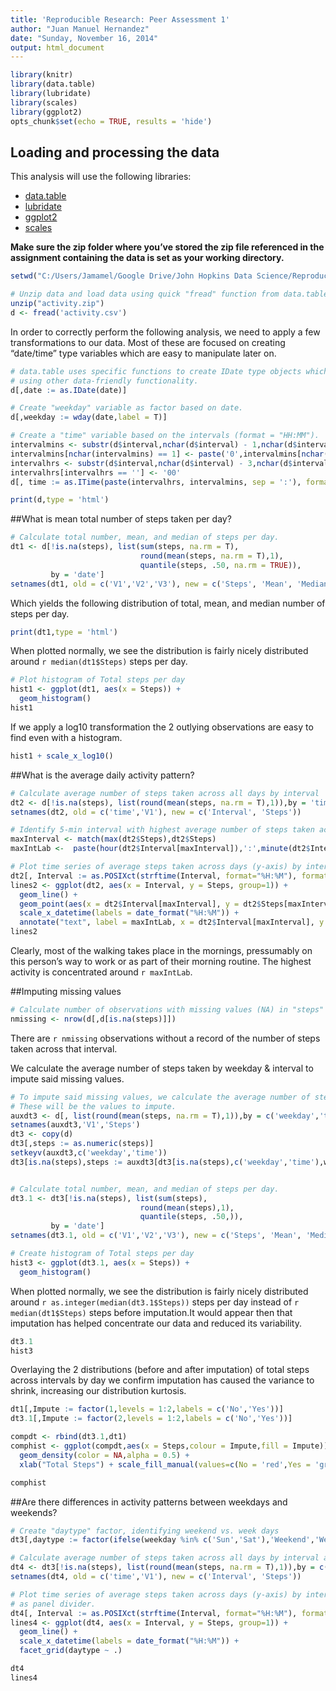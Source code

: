 ```yaml
---
title: 'Reproducible Research: Peer Assessment 1'
author: "Juan Manuel Hernandez"
date: "Sunday, November 16, 2014"
output: html_document
---
```


```r
library(knitr)
library(data.table)
library(lubridate)
library(scales)
library(ggplot2)
opts_chunk$set(echo = TRUE, results = 'hide')
```


## Loading and processing the data

This analysis will use the following libraries:

- [data.table](http://cran.r-project.org/web/packages/data.table/index.html)
- [lubridate](http://cran.r-project.org/web/packages/lubridate/index.html)
- [ggplot2](http://cran.r-project.org/web/packages/ggplot2/index.html)
- [scales](http://cran.r-project.org/web/packages/scales/index.html)

**Make sure the zip folder where you've stored the zip file referenced in the assignment containing the data is set as your working directory.**

```r
setwd("C:/Users/Jamamel/Google Drive/John Hopkins Data Science/Reproducible Research/Project 1/RepData_PeerAssessment1")

# Unzip data and load data using quick "fread" function from data.table
unzip("activity.zip")
d <- fread('activity.csv')
```

In order to correctly perform the following analysis, we need to apply a few transformations to our data. Most of these are focused on creating "date/time" type variables which are easy to manipulate later on.

```r
# data.table uses specific functions to create IDate type objects which can then be manipulated
# using other data-friendly functionality.
d[,date := as.IDate(date)]

# Create "weekday" variable as factor based on date.
d[,weekday := wday(date,label = T)]

# Create a "time" variable based on the intervals (format = "HH:MM").
intervalmins <- substr(d$interval,nchar(d$interval) - 1,nchar(d$interval))
intervalmins[nchar(intervalmins) == 1] <- paste('0',intervalmins[nchar(intervalmins) == 1], sep = '')
intervalhrs <- substr(d$interval,nchar(d$interval) - 3,nchar(d$interval) - 2)
intervalhrs[intervalhrs == ''] <- '00'
d[, time := as.ITime(paste(intervalhrs, intervalmins, sep = ':'), format = "%H:%M")]
```

```r
print(d,type = 'html')
```

##What is mean total number of steps taken per day?

```r
# Calculate total number, mean, and median of steps per day.
dt1 <- d[!is.na(steps), list(sum(steps, na.rm = T),
                             round(mean(steps, na.rm = T),1),
                             quantile(steps, .50, na.rm = TRUE)),
         by = 'date']
setnames(dt1, old = c('V1','V2','V3'), new = c('Steps', 'Mean', 'Median'))
```

Which yields the following distribution of total, mean, and median number of steps per day.

```r
print(dt1,type = 'html')
```

When plotted normally, we see the distribution is fairly nicely distributed around 
`r median(dt1$Steps)` steps per day. 

```r
# Plot histogram of Total steps per day
hist1 <- ggplot(dt1, aes(x = Steps)) +
  geom_histogram()
hist1
```

If we apply a log10 transformation the 2 outlying observations are easy to find even with a histogram.
```r
hist1 + scale_x_log10()
```


##What is the average daily activity pattern?

```r
# Calculate average number of steps taken across all days by interval
dt2 <- d[!is.na(steps), list(round(mean(steps, na.rm = T),1)),by = 'time']
setnames(dt2, old = c('time','V1'), new = c('Interval', 'Steps'))

# Identify 5-min interval with highest average number of steps taken across all days.
maxInterval <- match(max(dt2$Steps),dt2$Steps)
maxIntLab <-  paste(hour(dt2$Interval[maxInterval]),':',minute(dt2$Interval[maxInterval]),' - ',dt2$Steps[maxInterval],' steps',sep = '')

# Plot time series of average steps taken across days (y-axis) by interval (x-axis)
dt2[, Interval := as.POSIXct(strftime(Interval, format="%H:%M"), format="%H:%M")]
lines2 <- ggplot(dt2, aes(x = Interval, y = Steps, group=1)) +
  geom_line() +
  geom_point(aes(x = dt2$Interval[maxInterval], y = dt2$Steps[maxInterval]),colour = 'red', size = 3) +
  scale_x_datetime(labels = date_format("%H:%M")) +
  annotate("text", label = maxIntLab, x = dt2$Interval[maxInterval], y = dt2$Steps[maxInterval] + 10, size = 5,fontface = "bold")
lines2

```

Clearly, most of the walking takes place in the mornings, pressumably on this person's way to work or as part of their morning routine. The highest activity is concentrated around `r maxIntLab`.


##Imputing missing values

```r
# Calculate number of observations with missing values (NA) in "steps"
nmissing <- nrow(d[,d[is.na(steps)]])
```

There are `r nmissing` observations without a record of the number of steps taken across that interval.

We calculate the average number of steps taken by weekday & interval to impute said missing values.

```r
# To impute said missing values, we calculate the average number of steps taken by weekday & interval
# These will be the values to impute.
auxdt3 <- d[, list(round(mean(steps, na.rm = T),1)),by = c('weekday','time')]
setnames(auxdt3,'V1','Steps')
dt3 <- copy(d)
dt3[,steps := as.numeric(steps)]
setkeyv(auxdt3,c('weekday','time'))
dt3[is.na(steps),steps := auxdt3[dt3[is.na(steps),c('weekday','time'),with = F],'Steps',with = F]]


# Calculate total number, mean, and median of steps per day.
dt3.1 <- dt3[!is.na(steps), list(sum(steps),
                             round(mean(steps),1),
                             quantile(steps, .50,)),
         by = 'date']
setnames(dt3.1, old = c('V1','V2','V3'), new = c('Steps', 'Mean', 'Median'))

# Create histogram of Total steps per day
hist3 <- ggplot(dt3.1, aes(x = Steps)) +
  geom_histogram()
```

When plotted normally, we see the distribution is fairly nicely distributed around 
`r as.integer(median(dt3.1$Steps))` steps per day instead of `r median(dt1$Steps)` steps before imputation.It would appear then that imputation has helped concentrate our data and reduced its variability.

```r
dt3.1
hist3
```

Overlaying the 2 distributions (before and after imputation) of total steps across intervals by day we confirm imputation has caused the variance to shrink, increasing our distribution kurtosis.

```r
dt1[,Impute := factor(1,levels = 1:2,labels = c('No','Yes'))]
dt3.1[,Impute := factor(2,levels = 1:2,labels = c('No','Yes'))]

compdt <- rbind(dt3.1,dt1)
comphist <- ggplot(compdt,aes(x = Steps,colour = Impute,fill = Impute)) +
  geom_density(color = NA,alpha = 0.5) +
  xlab("Total Steps") + scale_fill_manual(values=c(No = 'red',Yes = 'green'))
```
```r
comphist
```


##Are there differences in activity patterns between weekdays and weekends?

```r
# Create "daytype" factor, identifying weekend vs. week days
dt3[,daytype := factor(ifelse(weekday %in% c('Sun','Sat'),'Weekend','Weekday'))]

# Calculate average number of steps taken across all days by interval and daytype
dt4 <- dt3[!is.na(steps), list(round(mean(steps, na.rm = T),1)),by = c('time','daytype')]
setnames(dt4, old = c('time','V1'), new = c('Interval', 'Steps'))

# Plot time series of average steps taken across days (y-axis) by interval (x-axis), using daytype
# as panel divider.
dt4[, Interval := as.POSIXct(strftime(Interval, format="%H:%M"), format="%H:%M")]
lines4 <- ggplot(dt4, aes(x = Interval, y = Steps, group=1)) +
  geom_line() +
  scale_x_datetime(labels = date_format("%H:%M")) +
  facet_grid(daytype ~ .)
```
```r
dt4
lines4
```